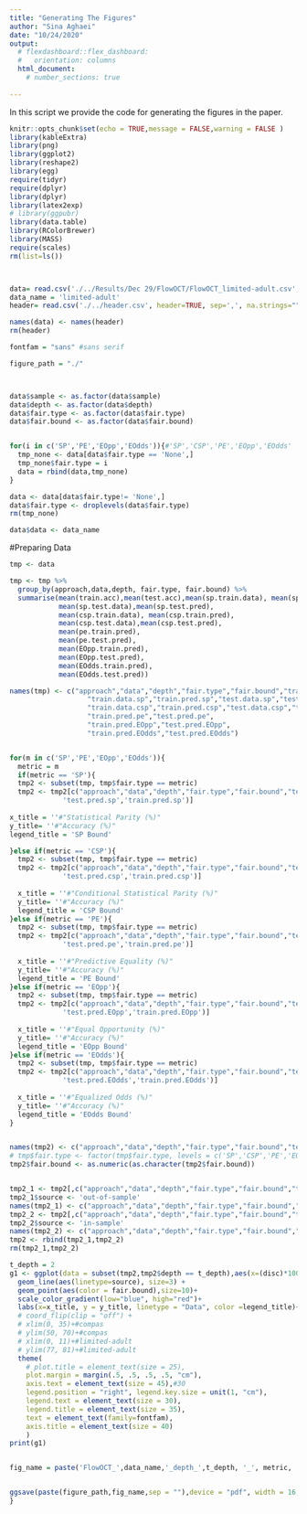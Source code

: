 ```yaml
---
title: "Generating The Figures"
author: "Sina Aghaei"
date: "10/24/2020"
output: 
  # flexdashboard::flex_dashboard:
  #   orientation: columns
  html_document:
    # number_sections: true
 
---
```



In this script we provide the code for generating the figures in the paper.


```r
knitr::opts_chunk$set(echo = TRUE,message = FALSE,warning = FALSE )
library(kableExtra)
library(png)
library(ggplot2)
library(reshape2)
library(egg)
require(tidyr)
require(dplyr)
library(dplyr)
library(latex2exp)
# library(ggpubr)
library(data.table)
library(RColorBrewer)
library(MASS)
require(scales)
rm(list=ls())



data= read.csv('./../Results/Dec 29/FlowOCT/FlowOCT_limited-adult.csv', header=FALSE, sep=',', na.strings="", stringsAsFactors =TRUE) 
data_name = 'limited-adult'
header= read.csv('./../header.csv', header=TRUE, sep=',', na.strings="", stringsAsFactors =TRUE) 

names(data) <- names(header)
rm(header)

fontfam = "sans" #sans serif

figure_path = "./"



data$sample <- as.factor(data$sample)
data$depth <- as.factor(data$depth)
data$fair.type <- as.factor(data$fair.type)
data$fair.bound <- as.factor(data$fair.bound)


for(i in c('SP','PE','EOpp','EOdds')){#'SP','CSP','PE','EOpp','EOdds'
  tmp_none <- data[data$fair.type == 'None',]
  tmp_none$fair.type = i
  data = rbind(data,tmp_none)
}

data <- data[data$fair.type!= 'None',]
data$fair.type <- droplevels(data$fair.type)
rm(tmp_none)

data$data <- data_name
```

#Preparing Data
```r
tmp <- data

tmp <- tmp %>%
  group_by(approach,data,depth, fair.type, fair.bound) %>%
  summarise(mean(train.acc),mean(test.acc),mean(sp.train.data), mean(sp.train.pred),
            mean(sp.test.data),mean(sp.test.pred),
            mean(csp.train.data), mean(csp.train.pred),
            mean(csp.test.data),mean(csp.test.pred),
            mean(pe.train.pred),
            mean(pe.test.pred),
            mean(EOpp.train.pred),
            mean(EOpp.test.pred),
            mean(EOdds.train.pred),
            mean(EOdds.test.pred))

names(tmp) <- c("approach","data","depth","fair.type","fair.bound","train.acc",'test.acc',
                   "train.data.sp","train.pred.sp","test.data.sp","test.pred.sp",
                   "train.data.csp","train.pred.csp","test.data.csp","test.pred.csp",
                   "train.pred.pe","test.pred.pe",
                   "train.pred.EOpp","test.pred.EOpp",
                   "train.pred.EOdds","test.pred.EOdds")


for(m in c('SP','PE','EOpp','EOdds')){
  metric = m
  if(metric == 'SP'){
  tmp2 <- subset(tmp, tmp$fair.type == metric)
  tmp2 <- tmp2[c("approach","data","depth","fair.type","fair.bound","test.acc",'train.acc',
             'test.pred.sp','train.pred.sp')]
  
x_title = ''#"Statistical Parity (%)"
y_title= ''#"Accuracy (%)"
legend_title = 'SP Bound'

}else if(metric == 'CSP'){
  tmp2 <- subset(tmp, tmp$fair.type == metric)
  tmp2 <- tmp2[c("approach","data","depth","fair.type","fair.bound","test.acc",'train.acc',
             'test.pred.csp','train.pred.csp')]
  
  x_title = ''#"Conditional Statistical Parity (%)"
  y_title= ''#"Accuracy (%)"
  legend_title = 'CSP Bound'
}else if(metric == 'PE'){
  tmp2 <- subset(tmp, tmp$fair.type == metric)
  tmp2 <- tmp2[c("approach","data","depth","fair.type","fair.bound","test.acc",'train.acc',
             'test.pred.pe','train.pred.pe')]
  
  x_title = ''#"Predictive Equality (%)"
  y_title= ''#"Accuracy (%)"
  legend_title = 'PE Bound'
}else if(metric == 'EOpp'){
  tmp2 <- subset(tmp, tmp$fair.type == metric)
  tmp2 <- tmp2[c("approach","data","depth","fair.type","fair.bound","test.acc",'train.acc',
             'test.pred.EOpp','train.pred.EOpp')]
  
  x_title = ''#"Equal Opportunity (%)"
  y_title= ''#"Accuracy (%)"
  legend_title = 'EOpp Bound'
}else if(metric == 'EOdds'){
  tmp2 <- subset(tmp, tmp$fair.type == metric)
  tmp2 <- tmp2[c("approach","data","depth","fair.type","fair.bound","test.acc",'train.acc',
             'test.pred.EOdds','train.pred.EOdds')]
  
  x_title = ''#"Equalized Odds (%)"
  y_title= ''#"Accuracy (%)"
  legend_title = 'EOdds Bound'
}


names(tmp2) <- c("approach","data","depth","fair.type","fair.bound","test.acc","train.acc","test.pred.disc","train.pred.disc")
# tmp$fair.type <- factor(tmp$fair.type, levels = c('SP','CSP','PE','EOpp','EOdds'))
tmp2$fair.bound <- as.numeric(as.character(tmp2$fair.bound))


tmp2_1 <- tmp2[,c("approach","data","depth","fair.type","fair.bound","test.acc","test.pred.disc")]
tmp2_1$source <- 'out-of-sample'
names(tmp2_1) <- c("approach","data","depth","fair.type","fair.bound","acc","disc",'source')
tmp2_2 <- tmp2[,c("approach","data","depth","fair.type","fair.bound","train.acc","train.pred.disc")]
tmp2_2$source <- 'in-sample'
names(tmp2_2) <- c("approach","data","depth","fair.type","fair.bound","acc","disc",'source')
tmp2 <- rbind(tmp2_1,tmp2_2)
rm(tmp2_1,tmp2_2)

t_depth = 2
g1 <- ggplot(data = subset(tmp2,tmp2$depth == t_depth),aes(x=(disc)*100, y=acc*100)) +
  geom_line(aes(linetype=source), size=3) + 
  geom_point(aes(color = fair.bound),size=10)+
  scale_color_gradient(low="blue", high="red")+
  labs(x=x_title, y = y_title, linetype = "Data", color =legend_title)+
  # coord_flip(clip = "off") +
  # xlim(0, 35)+#compas
  # ylim(50, 70)+#compas
  # xlim(0, 11)+#limited-adult
  # ylim(77, 81)+#limited-adult
  theme(
    # plot.title = element_text(size = 25),
    plot.margin = margin(.5, .5, .5, .5, "cm"),
    axis.text = element_text(size = 45),#30
    legend.position = "right", legend.key.size = unit(1, "cm"),
    legend.text = element_text(size = 30),
    legend.title = element_text(size = 35),
    text = element_text(family=fontfam),
    axis.title = element_text(size = 40)
    ) 
print(g1)


fig_name = paste('FlowOCT_',data_name,'_depth_',t_depth, '_', metric, '.pdf', sep = '')


ggsave(paste(figure_path,fig_name,sep = ""),device = "pdf", width = 16, height = 12, units =  "in")
}

```



```r


```



